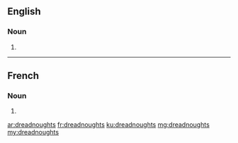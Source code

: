 ==English==

===Noun===
{{head|en|noun plural form}}

# {{plural of|dreadnought|lang=en}}

----

==French==

===Noun===
{{head|fr|noun plural form|g=m}}

# {{plural of|dreadnought|lang=fr}}

[[ar:dreadnoughts]]
[[fr:dreadnoughts]]
[[ku:dreadnoughts]]
[[mg:dreadnoughts]]
[[my:dreadnoughts]]